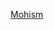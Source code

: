 {{Userbox
|border-c=#3333FF
|id-fc=#3333FF
|id=[[File:Old Mohism character.svg|23px|墨家]]
|id-s=14
|id-c=#e7f2fd
|info-c=#e7f2fd
|info-s=10
|info=這個用戶研習'''[[墨家]]'''思想。
|usercategory=研習墨家思想的維基人
}}<noinclude>
[[Category:哲学信仰用戶框模板|Mohism]]
</noinclude>